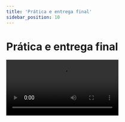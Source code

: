 ```yaml
---
title: 'Prática e entrega final'
sidebar_position: 10
---
```


# Prática e entrega final

<video src="https://www.youtube.com/embed/l6B5Jomhh7k" />

## Links

- [Repositório para a entrega final, instruções no README](https://github.com/projetosbyronsolutions/apresentacoes-git)
